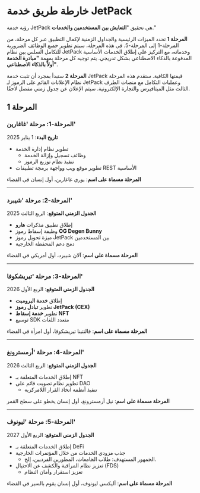 # خارطة طريق خدمة JetPack

رؤية خدمة JetPack هي تحقيق "**التعايش بين المستخدمين والخدمات**."

**المرحلة 1** تحدد الميزات الرئيسية والجداول الزمنية لإكمال التطبيق عبر كل مرحلة، من المرحلة-1 إلى المرحلة-5. في هذه المرحلة، سيتم تطوير جميع الوظائف الضرورية للتكامل السلس بين نظام JetPack وخدماته، مع التركيز على إطلاق الخدمات الأساسية المدفوعة بالذكاء الاصطناعي بشكل تدريجي. يتم توجيه كل مرحلة بمهمة **"مبادرة الخدمة أولاً بالذكاء الاصطناعي"**.

**المرحلة 2** ستبدأ بمجرد أن تثبت خدمة JetPack قيمتها الكافية. ستقدم هذه المرحلة نظام الإعلانات القائم على الرموز لـ JetPack وعمليات التكامل مع منصات الطرف الثالث مثل الميتافيرس والتجارة الإلكترونية. سيتم الإعلان عن جدول زمني مفصل لاحقًا.


## المرحلة 1

### **المرحلة-1: مرحلة 'غاغارين'**
**تاريخ البدء**: 1 يناير 2025

- تطوير نظام إدارة الخدمة
  - وظائف تسجيل وإزالة الخدمة
  - تنفيذ نظام توزيع الرموز
- تطوير موقع ويب وواجهة برمجة تطبيقات REST الأساسية

**المرحلة مسماة على اسم**: يوري غاغارين، أول إنسان في الفضاء

---

### **المرحلة-2: مرحلة 'شيبرد'**
**الجدول الزمني المتوقع**: الربع الثالث 2025

- إطلاق تطبيق مذكرات **هارو**
- وظيفة إسقاط رموز **OG Degen Bunny**
- ميزة تحويل رموز JetPack بين المستخدمين
- دمج دعم المحفظة الخارجية

**المرحلة مسماة على اسم**: آلان شيبرد، أول أمريكي في الفضاء

---

### **المرحلة-3: مرحلة 'تيريشكوفا'**
**الجدول الزمني المتوقع**: الربع الأول 2026

- إطلاق **خدمة البرومبت**
- تطوير **تبادل رموز JetPack (CEX)**
- تطوير **خدمة إسقاط NFT**
- توسيع SDK متعدد اللغات

**المرحلة مسماة على اسم**: فالنتينا تيريشكوفا، أول امرأة في الفضاء

---

### **المرحلة-4: مرحلة 'أرمسترونغ'**
**الجدول الزمني المتوقع**: الربع الثالث 2026

- إطلاق الخدمات المتعلقة بـ NFT
- تطوير نظام تصويت قائم على DAO
  - تنفيذ أنظمة اتخاذ القرار اللامركزية

**المرحلة مسماة على اسم**: نيل أرمسترونغ، أول إنسان يخطو على سطح القمر

---

### **المرحلة-5: مرحلة 'ليونوف'**
**الجدول الزمني المتوقع**: الربع الأول 2027

- إطلاق الخدمات المتعلقة بـ DeFi
- جذب مزودي الخدمات من خلال المؤتمرات الخارجية
  - الجمهور المستهدف: طلاب الجامعات، المطورين الفرديين، إلخ.
- تعزيز نظام المراقبة والكشف عن الاحتيال (FDS)
  - تعزيز استقرار وأمان النظام

**المرحلة مسماة على اسم**: أليكسي ليونوف، أول إنسان يقوم بالسير في الفضاء